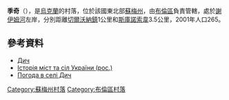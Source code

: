{{coord|51|15|19|N|33|51|9|E|scale:100000_region:UA|display=title}}

'''季奇'''（{{lang-uk|Дич}}），是[[烏克蘭|烏克蘭]]的村落，位於該國東北部[[蘇梅州|蘇梅州]]，由[[布倫區_(烏克蘭)|布倫區]]負責管轄，處於[[謝伊姆河|謝伊姆河]]左岸，分別距離[[切爾沃納鎮_(布倫區)|切爾沃納鎮]]1公里和[[斯庫諾索韋|斯庫諾索韋]]3.5公里，2001年人口265。

==參考資料==
*[http://w1.c1.rada.gov.ua/pls/z7502/A005?rdat1=02.02.2010&rf7571=28794 Дич]{{dead link|date=2017年12月 |bot=InternetArchiveBot |fix-attempted=yes }}
* [https://web.archive.org/web/20110101085804/http://www.igsu.org.ua/Sumskaja.obl/Burynskij.rajon/CZervonaja_Sloboda.html Історія міст та сіл України (рос.)]
* [http://weather.in.ua/ua/symskaja/6703 Погода в селі Дич]{{Wayback|url=http://weather.in.ua/ua/symskaja/6703 |date=20111219230214 }}

{{DEFAULTSORT:Дич}}

[[Category:蘇梅州村落|Category:蘇梅州村落]]
[[Category:布倫區村落|Category:布倫區村落]]


{{Sumy-geo-stub}}
